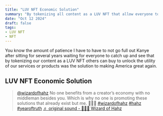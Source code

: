 ```yaml
---
title: "LUV NFT Economic Solution"
summary: "By tokenizing all content as a LUV NFT that allow everyone to earn 100% of their donation solves everything."
date: "Oct 12 2024"
draft: false
tags:
- LUV NFT
- NFT
---
```


You know the amount of patience I have to have to not go full out Kanye after sitting for several years waiting for everyone to catch up and see that by tokenizing our content as a LUV NFT others can buy to unlock the utility of our services or products was the solution to making America great again.

## LUV NFT Economic Solution

<blockquote class="tiktok-embed" cite="https://www.tiktok.com/@wizardofhahz/video/7425743301367631135" data-video-id="7425743301367631135" style="max-width: 605px;min-width: 325px;" > <section> <a target="_blank" title="@wizardofhahz" href="https://www.tiktok.com/@wizardofhahz?refer=embed">@wizardofhahz</a> No one benefits from a creator’s economy with no middleman besides you. Which is why no one is promoting these solutions that already exist but me. 🧙🏼‍♂️ <a title="wizardofhahz" target="_blank" href="https://www.tiktok.com/tag/wizardofhahz?refer=embed">#wizardofhahz</a> <a title="hahz" target="_blank" href="https://www.tiktok.com/tag/hahz?refer=embed">#hahz</a> <a title="yearoftruth" target="_blank" href="https://www.tiktok.com/tag/yearoftruth?refer=embed">#yearoftruth</a> <a target="_blank" title="♬ original sound - 🧙🏼‍♂️ Wizard of Hahz" href="https://www.tiktok.com/music/original-sound-7425743285005617951?refer=embed">♬ original sound - 🧙🏼‍♂️ Wizard of Hahz</a> </section> </blockquote> <script async src="https://www.tiktok.com/embed.js"></script>
